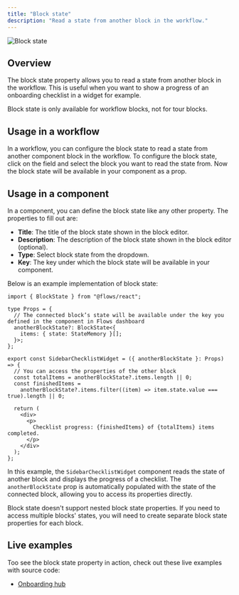 ```yaml
---
title: "Block state"
description: "Read a state from another block in the workflow."
---
```


![Block state](/block-properties/block-state.png)

## Overview

The block state property allows you to read a state from another block in the workflow. This is useful when you want to show a progress of an onboarding checklist in a widget for example.

<Callout type="info">
  Block state is only available for workflow blocks, not for tour blocks.
</Callout>

## Usage in a workflow

In a workflow, you can configure the block state to read a state from another component block in the workflow. To configure the block state, click on the field and select the block you want to read the state from. Now the block state will be available in your component as a prop.

## Usage in a component

In a component, you can define the block state like any other property. The properties to fill out are:

- **Title**: The title of the block state shown in the block editor.
- **Description**: The description of the block state shown in the block editor (optional).
- **Type**: Select block state from the dropdown.
- **Key**: The key under which the block state will be available in your component.

Below is an example implementation of block state:

```tsx title="Block state component example"
import { BlockState } from "@flows/react";

type Props = {
  // The connected block’s state will be available under the key you defined in the component in Flows dashboard
  anotherBlockState?: BlockState<{
    items: { state: StateMemory }[];
  }>;
};

export const SidebarChecklistWidget = ({ anotherBlockState }: Props) => {
  // You can access the properties of the other block
  const totalItems = anotherBlockState?.items.length || 0;
  const finishedItems =
    anotherBlockState?.items.filter((item) => item.state.value === true).length || 0;

  return (
    <div>
      <p>
        Checklist progress: {finishedItems} of {totalItems} items completed.
      </p>
    </div>
  );
};
```

In this example, the `SidebarChecklistWidget` component reads the state of another block and displays the progress of a checklist. The `anotherBlockState` prop is automatically populated with the state of the connected block, allowing you to access its properties directly.

<Callout type="info">
  Block state doesn't support nested block state properties. If you need to access multiple blocks'
  states, you will need to create separate block state properties for each block.
</Callout>

## Live examples

Too see the block state property in action, check out these live examples with source code:

- [Onboarding hub](https://flows.sh/examples/onboarding-hub)
